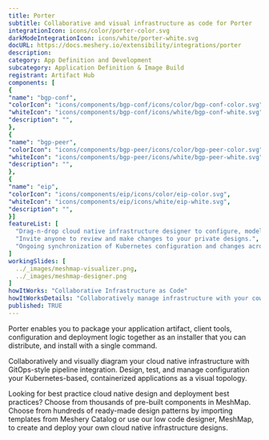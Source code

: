 ```yaml
---
title: Porter
subtitle: Collaborative and visual infrastructure as code for Porter
integrationIcon: icons/color/porter-color.svg
darkModeIntegrationIcon: icons/white/porter-white.svg
docURL: https://docs.meshery.io/extensibility/integrations/porter
description: 
category: App Definition and Development
subcategory: Application Definition & Image Build
registrant: Artifact Hub
components: [
{
"name": "bgp-conf",
"colorIcon": "icons/components/bgp-conf/icons/color/bgp-conf-color.svg",
"whiteIcon": "icons/components/bgp-conf/icons/white/bgp-conf-white.svg",
"description": "",
},
{
"name": "bgp-peer",
"colorIcon": "icons/components/bgp-peer/icons/color/bgp-peer-color.svg",
"whiteIcon": "icons/components/bgp-peer/icons/white/bgp-peer-white.svg",
"description": "",
},
{
"name": "eip",
"colorIcon": "icons/components/eip/icons/color/eip-color.svg",
"whiteIcon": "icons/components/eip/icons/white/eip-white.svg",
"description": "",
}]
featureList: [
  "Drag-n-drop cloud native infrastructure designer to configure, model, and deploy your workloads.",
  "Invite anyone to review and make changes to your private designs.",
  "Ongoing synchronization of Kubernetes configuration and changes across any number of clusters."
]
workingSlides: [
  ../_images/meshmap-visualizer.png,
  ../_images/meshmap-designer.png
]
howItWorks: "Collaborative Infrastructure as Code"
howItWorksDetails: "Collaboratively manage infrastructure with your coworkers synchronously sharing the same designs."
published: TRUE
---
```

<p>
Porter enables you to package your application artifact, client tools, configuration and deployment logic together as an installer that you can distribute, and install with a single command.
</p>
<p>
    Collaboratively and visually diagram your cloud native infrastructure with GitOps-style pipeline integration. Design, test, and manage configuration your Kubernetes-based, containerized applications as a visual topology.
</p>
<p>
    Looking for best practice cloud native design and deployment best practices? Choose from thousands of pre-built components in MeshMap. Choose from hundreds of ready-made design patterns by importing templates from Meshery Catalog or use our low code designer, MeshMap, to create and deploy your own cloud native infrastructure designs.
</p>
